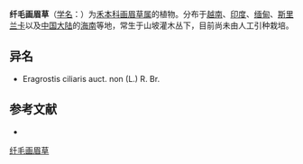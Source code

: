 {{Speciesbox
| name = 纤毛画眉草
| status = 
| status_system = 
| image =
| genus = Eragrostis
| species = ciliata
| authority = (Roxb.) Nees
}}

'''纤毛画眉草'''（[[学名|学名]]：{{lang|la|''Eragrostis ciliata''}}）为[[禾本科|禾本科]][[画眉草属|画眉草属]]的植物。分布于[[越南|越南]]、[[印度|印度]]、[[缅甸|缅甸]]、[[斯里兰卡|斯里兰卡]]以及[[中国大陆|中国大陆]]的[[海南|海南]]等地，常生于山坡灌木丛下，目前尚未由人工引种栽培。

== 异名 ==
* Eragrostis ciliaris auct. non (L.) R. Br.

== 参考文献 ==
<div class="references-small">
* {{cite web| url =http://www.bioinfo.cn/db05/KmzwSpecies.php?action=view&id=9878| title =纤毛画眉草| work =《中国高等植物数据库全库》| publisher =中国科学院微生物研究所| author =昆明植物研究所| accessdate =2009-02-25| deadurl =yes| archiveurl =https://web.archive.org/web/20160305040606/http://www.bioinfo.cn/db05/KmzwSpecies.php?action=view&id=9878| archivedate =2016-03-05}}
</div>
{{Taxonbar|from=Q15232534}}

[[Category:画眉草属|纤毛画眉草]]


{{植物小作品}}